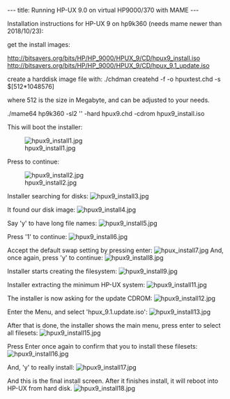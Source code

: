 ---
title: Running HP-UX 9.0 on virtual HP9000/370 with MAME
---

Installation instructions for HP-UX 9 on hp9k360 (needs mame newer than 2018/10/23):

get the install images:

http://bitsavers.org/bits/HP/HP_9000/HPUX_9/CD/hpux9_install.iso
http://bitsavers.org/bits/HP/HP_9000/HPUX_9/CD/hpux_9.1_update.iso

create a harddisk image file with:
./chdman createhd -f -o hpuxtest.chd -s $[512*1048576]

where 512 is the size in Megabyte, and can be adjusted to your needs.

./mame64 hp9k360 -sl2 '' -hard hpux9.chd -cdrom hpux9_install.iso

This will boot the installer:

[[File:hpux9_install1.jpg]]

Press <Enter> to continue:

[[File:hpux9_install2.jpg]]

Installer searching for disks:
[[File:hpux9_install3.jpg]]

It found our disk image:
[[File:hpux9_install4.jpg]]

Say 'y' to have long file names:
[[File:hpux9_install5.jpg]]

Press '1' to continue:
[[File:hpux9_install6.jpg]]

Accept the default swap setting by pressing enter:
[[File:hpux_install7.jpg]]
And, once again, press 'y' to continue:
[[File:hpux9_install8.jpg]]

Installer starts creating the filesystem:
[[File:hpux9_install9.jpg]]

Installer extracting the minimum HP-UX system:
[[File:hpux9_install11.jpg]]

The installer is now asking for the update CDROM:
[[File:hpux9_install12.jpg]]

Enter the Menu, and select 'hpux_9.1.update.iso':
[[File:hpux9_install13.jpg]]

After that is done, the installer shows the main menu, press enter to select all filesets:
[[File:hpux9_install15.jpg]]

Press Enter once again to confirm that you to install these filesets:
[[File:hpux9_install16.jpg]]

And, 'y' to really install:
[[File:hpux9_install17.jpg]]

And this is the final install screen. After it finishes install, it will reboot into HP-UX from hard disk.
[[File:hpux9_install18.jpg]]